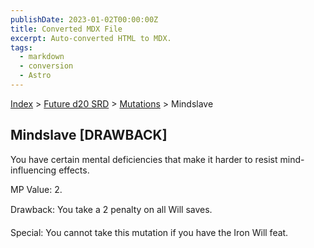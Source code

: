 ```yaml
---
publishDate: 2023-01-02T00:00:00Z
title: Converted MDX File
excerpt: Auto-converted HTML to MDX.
tags:
  - markdown
  - conversion
  - Astro
---
```


[Index](-index) > [Future d20 SRD](future-d20-srd-index) > [Mutations](future-d20-srd-mutations-index) > Mindslave

## Mindslave [DRAWBACK]

You have certain mental deficiencies that make it harder to resist mind-influencing effects.

MP Value: 2.

Drawback: You take a 2 penalty on all Will saves.

Special: You cannot take this mutation if you have the Iron Will feat.
